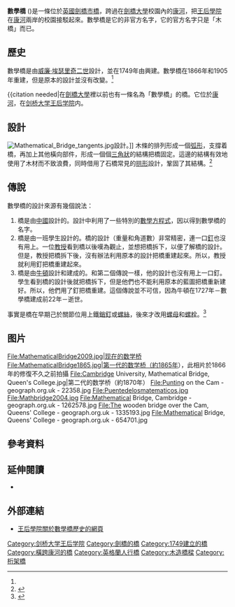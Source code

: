{{Infobox Bridge
|bridge_name   = 數學橋<br>Mathematical Bridge
|image         = Mathematical Bridge Cambridge.jpg 
|caption       = 數學橋
|official_name = 木橋（The Wooden Bridge）
|carries       = 行人
|crosses       = 劍河
|locale        = [[英國|英國]][[英格蘭|英格蘭]][[劍橋|劍橋市]]
|maint         = 
|id            = 
|design        = 
|mainspan      = 
|length        = 12米
|width         = 
|height        = 
|load          = 
|clearance     = 
|below         = 
|traffic       = 
|begin         = 1749年
|complete      = 
|open          = 
|closed        =
|toll          = 
|map_cue       = 
|map_image     = 
|map_text      = 
|map_width     = 
|coordinates   = 
|lat           = 
|long          = 
}}
'''數學橋''' ({{lang-en|Mathematical Bridge}})是一條位於[[英國|英國]][[劍橋|劍橋市]][[橋|橋]]，跨過在[[劍橋大學|劍橋大學]]校園內的[[康河|康河]]，把[[劍橋大學王后學院|王后學院]]在[[康河|康河]]兩岸的校園接駁起來。數學橋是它的非官方名字，它的官方名字只是「木橋」而已。

==歷史==
數學橋是由[[威廉·埃瑟里奇二世|威廉·埃瑟里奇二世]]設計，並在1749年由{{link-en|詹姆斯·艾塞克斯|James Essex}}興建。數學橋在1866年和1905年重建，但是原本的設計並沒有改變。<ref name="queens2" />

{{citation needed|在[[劍橋大學|劍橋大學]]裡以前也有一條名為「數學橋」的橋。它位於[[康河|康河]]，在[[劍橋大學三一學院|剑桥大学王后学院]]内。

==設計==
[[File:Mathematical_Bridge_tangents.jpg|thumb]]設計。]]
木條的排列形成一個[[弧|弧形]]，支撐着橋，再加上其他橫向部件，形成一個個[[三角形|三角狀]]的結構把橋固定。這邊的結構有效地使用了木材而不致浪費，同時借用了石橋常見的[[拱形|拱形]]設計，鞏固了其結構。<ref name="queens">{{Cite web |url=http://www.queens.cam.ac.uk/page-1684 |title=Queens' College, history of the design |accessdate=2013-02-26 |publisher=劍橋大學出版社 |language=en |deadurl=yes |archiveurl=https://web.archive.org/web/20130921135000/http://www.queens.cam.ac.uk/page-1684 |archivedate=2013-09-21 }}</ref>

==傳說==
數學橋的設計來源有幾個說法：

#橋是由[[中國|中國]]設計的。設計中利用了一些特別的[[數學|數學]][[方程式|方程式]]，因以得到數學橋的名字。
#橋是由一班學生設計的。橋的設計（重量和角道數）非常精密，連一口[[釘|釘]]也沒有用上。一位[[教授|教授]]看到橋以後嘆為觀止，並想把橋拆下，以便了解橋的設計。但是，教授把橋拆下後，沒有辦法利用原本的設計把橋重建起來。所以，教授就利用釘把橋重建起來。
#橋是由[[艾薩克·牛頓|牛頓]]設計和建成的。和第二個傳說一樣，他的設計也沒有用上一口釘。學生看到橋的設計後就把橋拆下，但是他們也不能利用原本的藍圖把橋重新建好。所以，他們用了釘把橋重建。這個傳說並不可信，因為牛頓在1727年－數學橋建成前22年－逝世。

事實是橋在早期己於關節位用上鐵[[銷釘|銷釘]]或[[螺絲|螺絲]]，後來才改用[[螺母|螺母]]和[[螺栓|螺栓]]。<ref name="queens2">{{Cite web |url=http://www.queens.cam.ac.uk/general-information/historical-fun/queens-college/mathematical-bridge |title=Mathematical Bridge |accessdate=2013-02-26 |publisher=劍橋大學王后學院 |language=en |archive-date=2014-09-25 |archive-url=https://web.archive.org/web/20140925051436/http://www.queens.cam.ac.uk/general-information/historical-fun/queens-college/mathematical-bridge |dead-url=no }}</ref>

==图片==
<gallery>
File:MathematicalBridge2009.jpg|现在的数学桥
File:MathematicalBridge1865.jpg|第一代的数学桥（約1865年），此相片於1866年的修復不久之前拍攝
File:Cambridge University, Mathematical Bridge, Queen's College.jpg|第二代的数学桥（約1870年）
File:Punting on the Cam - geograph.org.uk - 22358.jpg
File:Puentedelosmatematicos.jpg
File:Mathbridge2004.jpg
File:Mathematical Bridge, Cambridge - geograph.org.uk - 1262578.jpg
File:The wooden bridge over the Cam, Queens' College - geograph.org.uk - 1335193.jpg
File:Mathematical Bridge, Queens' College - geograph.org.uk - 654701.jpg
</gallery>

== 參考資料 ==
{{Reflist|1}}

== 延伸閱讀 ==
* {{cite book |last=Ruddock |first=Ted |title=Arch Bridges and their Builders 1735-1835  |url=http://books.google.com.hk/books/about/Arch_Bridges_and_Their_Builders_1735_183.html?id=amQ9AAAAIAAJ&redir_esc=y |accessdate=2013-02-26 |year=1979 |publisher=Cambridge University Press劍橋大學王后學院 |language=en |isbn=978-0521090216 }}

==外部連結==
{{commons category|Mathematical Bridge}}
 
*[http://www.queens.cam.ac.uk/life-at-queens/about-the-college/college-facts/mathematical-bridge 王后學院關於數學橋歷史的網頁] {{Wayback|url=http://www.queens.cam.ac.uk/life-at-queens/about-the-college/college-facts/mathematical-bridge |date=20190107181106 }} {{en icon}}

{{coord|52|12|07.87|N|0|06|54.15|E|source:frwiki|display=title}}

{{DEFAULTSORT:Mathematical Bridge}}
[[Category:剑桥大学王后学院|Category:剑桥大学王后学院]]
[[Category:劍橋的橋|Category:劍橋的橋]]
[[Category:1749建立的橋|Category:1749建立的橋]]
[[Category:橫跨康河的橋|Category:橫跨康河的橋]]
[[Category:英格蘭人行橋|Category:英格蘭人行橋]]
[[Category:木造橋樑|Category:木造橋樑]]
[[Category:桁架橋|Category:桁架橋]]